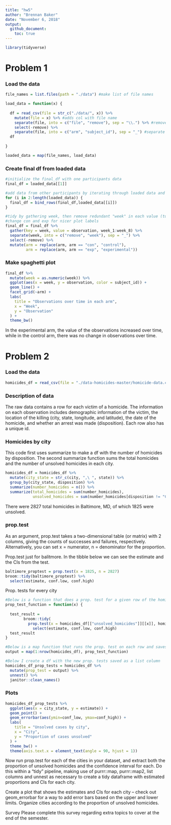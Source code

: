 ```yaml
---
title: "hw5"
author: "Brennan Baker"
date: "November 6, 2018"
output:
  github_document:
    toc: true
---
```


```r
library(tidyverse)
```

# Problem 1

### Load the data

```r
file_names = list.files(path = "./data") #make list of file names

load_data = function(x) {
  
  df = read_csv(file = str_c("./data/", x)) %>% 
    mutate(file = x) %>% #adds col with file name
    separate(file, into = c("file", "remove"), sep = "\\.") %>% #removes .csv from file col
    select(-remove) %>% 
    separate(file, into = c("arm", "subject_id"), sep = "_") #separate file col into arm and id
  df
  
}

loaded_data = map(file_names, load_data)

```

### Create final df from loaded data

```r
#initialize the final_df with one participants data
final_df = loaded_data[[1]] 

#add data from other participants by iterating through loaded data and binding rows
for (i in 2:length(loaded_data)) {
  final_df = bind_rows(final_df,loaded_data[[i]])
}

#tidy by gathering week, then remove redundant "week" in each value (turn "week_1" into "1")
#change con and exp for nicer plot labels
final_df = final_df %>% 
  gather(key = week, value = observation, week_1:week_8) %>% 
  separate(week, into = c("remove", "week"), sep = "_") %>%
  select(-remove) %>% 
  mutate(arm = replace(arm, arm == "con", "control"),
         arm = replace(arm, arm == "exp", "experimental"))
```

### Make spaghetti plot

```r
final_df %>% 
  mutate(week = as.numeric(week)) %>% 
  ggplot(aes(x = week, y = observation, color = subject_id)) +
  geom_line() +
  facet_grid(~arm) +
  labs(
    title = "Observations over time in each arm",
    x = "Week",
    y = "Observation"
  ) + 
  theme_bw()
```

In the experimental arm, the value of the observations increased over time, while in the control arm, there was no change in observations over time. 

# Problem 2

### Load the data

```r
homicides_df = read_csv(file = "./data-homicides-master/homicide-data.csv")
```

### Description of data

The raw data contains a row for each victim of a homicide. The information on each observation includes demographic information of the victim, the location of the killing (city, state, longitude, and latitude), the date of the homicide, and whether an arrest was made (disposition). Each row also has a unique id.

### Homicides by city

This code first uses summarize to make a df with the number of homicides by disposition. The second summarize function sums the total homicides and the number of unsolved homicides in each city.
```r
homicides_df = homicides_df %>% 
  mutate(city_state = str_c(city, ",\ ", state)) %>% 
  group_by(city_state, disposition) %>% 
  summarize(number_homicides = n()) %>%
  summarize(total_homicides = sum(number_homicides),
            unsolved_homicides = sum(number_homicides[disposition != "Closed by arrest"]))

```

There were 2827 total homicides in Baltimore, MD, of which 1825 were unsolved.

### prop.test

As an argument, prop.test takes a two-dimensional table (or matrix) with 2 columns, giving the counts of successes and failures, respectively. Alternatively, you can set x = numerator, n = denominator for the proportion. 

Prop.test just for balitmore. In the tibble below we can see the estimate and the CIs from the test.
```r
baltimore_proptest = prop.test(x = 1825, n = 2827)
broom::tidy(baltimore_proptest) %>% 
  select(estimate, conf.low, conf.high)
```

Prop. tests for every city
```r
#Below is a function that does a prop. test for a given row of the homicides_df
prop_test_function = function(x) {
  
  test_result =
        broom::tidy(
          prop.test(x = homicides_df[["unsolved_homicides"]][[x]], homicides_df[["total_homicides"]][[x]])) %>% 
            select(estimate, conf.low, conf.high)
  test_result
}

#Below is a map function that runs the prop. test on each row and saves the results to a list of lists. Then I unnest for later graphing
output = map(1:nrow(homicides_df), prop_test_function)

#Below I create a df with the new prop. tests saved as a list column
homicides_df_prop_tests = homicides_df %>%
  mutate(prop_test = output) %>% 
  unnest() %>% 
  janitor::clean_names()

```

### Plots

```r
homicides_df_prop_tests %>% 
  ggplot(aes(x = city_state, y = estimate)) +
  geom_point() +
  geom_errorbar(aes(ymin=conf_low, ymax=conf_high)) +
  labs(
    title = "Unsolved cases by city",
    x = "City",
    y = "Proportion of cases unsolved"
  ) + 
  theme_bw() +
  theme(axis.text.x = element_text(angle = 90, hjust = 1))
```




Now run prop.test for each of the cities in your dataset, and extract both the proportion of unsolved homicides and the confidence interval for each. Do this within a “tidy” pipeline, making use of purrr::map, purrr::map2, list columns and  unnest as necessary to create a tidy dataframe with estimated proportions and CIs for each city.

Create a plot that shows the estimates and CIs for each city – check out geom_errorbar for a way to add error bars based on the upper and lower limits. Organize cities according to the proportion of unsolved homicides.

Survey
Please complete this survey regarding extra topics to cover at the end of the semester.
